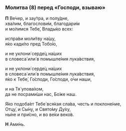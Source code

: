 <span id="molitva8" />

### Молитва (8) перед «Господи, взываю»

**П** Ве́чер, и зау́тра, и полу́дне,  
хва́лим, благослови́м, благодари́м  
и мо́лимся Тебе́, Влады́ко всех:

испра́ви моли́тву на́шу,  
я́ко кади́ло пред Тобо́ю,  

и не уклони́ серде́ц на́ших  
в словеса́ или́ в помышле́ния лука́вствия,

и не уклони́ серде́ц на́ших  
в словеса́ или́ в помышле́ния лука́вствия,  
я́ко к Тебе́, Го́споди, Го́споди, о́чи наши,

и на Тя́ упова́хом,  
да не посрами́ши нас, Бо́же наш.

Я́ко подоба́ет Тебе́ вся́кая сла́ва, честь и поклоне́ние,  
Отцу́, и Сы́ну, и Свято́му Ду́ху,  
ны́не и при́сно, и во ве́ки веко́в.

**Н** Ами́нь.
